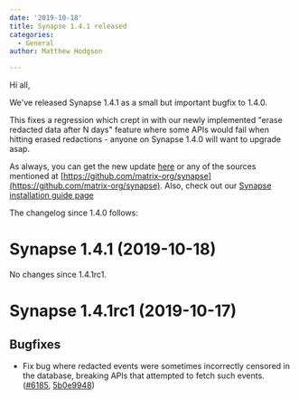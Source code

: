 ```yaml
---
date: '2019-10-18'
title: Synapse 1.4.1 released
categories:
  - General
author: Matthew Hodgson

---
```


Hi all,

We've released Synapse 1.4.1 as a small but important bugfix to 1.4.0.

This fixes a regression which crept in with our newly implemented "erase redacted data after N days" feature where some APIs
would fail when hitting erased redactions - anyone on Synapse 1.4.0 will want to upgrade asap.

As always, you can get the new update [here](https://github.com/matrix-org/synapse/releases/tag/v1.4.1) or any of the sources mentioned at [https://github.com/matrix-org/synapse](https://github.com/matrix-org/synapse). Also, check out our [Synapse installation guide page](https://matrix.org/docs/guides/installing-synapse)

The changelog since 1.4.0 follows:

Synapse 1.4.1 (2019-10-18)
==========================

No changes since 1.4.1rc1.


Synapse 1.4.1rc1 (2019-10-17)
=============================

Bugfixes
--------

- Fix bug where redacted events were sometimes incorrectly censored in the database, breaking APIs that attempted to fetch such events. ([\#6185](https://github.com/matrix-org/synapse/issues/6185), [5b0e9948](https://github.com/matrix-org/synapse/commit/5b0e9948eaae801643e594b5abc8ee4b10bd194e))
